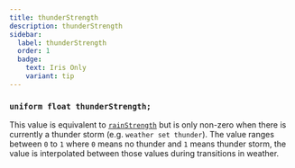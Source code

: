 ```yaml
---
title: thunderStrength
description: thunderStrength
sidebar:
  label: thunderStrength
  order: 1
  badge:
    text: Iris Only
    variant: tip
---
```


### `uniform float thunderStrength;`

This value is equivalent to [`rainStrength`](/reference/uniforms/general/rainstrength) but is only non-zero when there is currently a thunder storm (e.g. `weather set thunder`). The value ranges between `0` to `1` where `0` means no thunder and `1` means thunder storm, the value is interpolated between those values during transitions in weather.